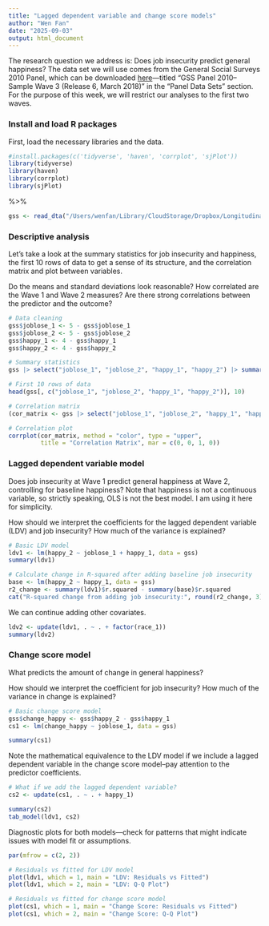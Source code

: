 ```yaml
---
title: "Lagged dependent variable and change score models"
author: "Wen Fan"
date: "2025-09-03"
output: html_document
---
```



The research question we address is: Does job insecurity predict general happiness? The data set we will use comes from the General Social Surveys 2010 Panel, which can be downloaded [here](https://gss.norc.org/us/en/gss/get-the-data/stata.html)---titled “GSS Panel 2010–Sample Wave 3 (Release 6, March 2018)” in the “Panel Data Sets” section. For the purpose of this week, we will restrict our analyses to the first two waves.

### Install and load R packages

First, load the necessary libraries and the data.

```r
#install.packages(c('tidyverse', 'haven', 'corrplot', 'sjPlot'))
library(tidyverse)
library(haven)
library(corrplot)
library(sjPlot)
```
%>%
```r
gss <- read_dta("/Users/wenfan/Library/CloudStorage/Dropbox/Longitudinal Data/GSS_panel2010w123_R6 - stata.dta")
```

### Descriptive analysis

Let's take a look at the summary statistics for job insecurity and happiness, the first 10 rows of data to get a sense of its structure, and the correlation matrix and plot between variables.

Do the means and standard deviations look reasonable? How correlated are the Wave 1 and Wave 2 measures? Are there strong correlations between the predictor and the outcome?

```r
# Data cleaning
gss$joblose_1 <- 5 - gss$joblose_1
gss$joblose_2 <- 5 - gss$joblose_2
gss$happy_1 <- 4 - gss$happy_1
gss$happy_2 <- 4 - gss$happy_2

# Summary statistics
gss |> select("joblose_1", "joblose_2", "happy_1", "happy_2") |> summary()

# First 10 rows of data
head(gss[, c("joblose_1", "joblose_2", "happy_1", "happy_2")], 10)

# Correlation matrix
(cor_matrix <- gss |> select("joblose_1", "joblose_2", "happy_1", "happy_2") |> cor(use = "complete.obs"))
```

```r
# Correlation plot
corrplot(cor_matrix, method = "color", type = "upper",
         title = "Correlation Matrix", mar = c(0, 0, 1, 0))
```

### Lagged dependent variable model

Does job insecurity at Wave 1 predict general happiness at Wave 2, controlling for baseline happiness? Note that happiness is not a continuous variable, so strictly speaking, OLS is not the best model. I am using it here for simplicity.

How should we interpret the coefficients for the lagged dependent variable (LDV) and job insecurity? How much of the variance is explained?

```r
# Basic LDV model
ldv1 <- lm(happy_2 ~ joblose_1 + happy_1, data = gss)
summary(ldv1)

# Calculate change in R-squared after adding baseline job insecurity
base <- lm(happy_2 ~ happy_1, data = gss)
r2_change <- summary(ldv1)$r.squared - summary(base)$r.squared
cat("R-squared change from adding job insecurity:", round(r2_change, 3))
```

We can continue adding other covariates.

```r
ldv2 <- update(ldv1, . ~ . + factor(race_1))
summary(ldv2)
```

### Change score model

What predicts the amount of change in general happiness?

How should we interpret the coefficient for job insecurity? How much of the variance in change is explained?

```r
# Basic change score model
gss$change_happy <- gss$happy_2 - gss$happy_1
cs1 <- lm(change_happy ~ joblose_1, data = gss)

summary(cs1)
```

Note the mathematical equivalence to the LDV model if we include a lagged dependent variable in the change score model--pay attention to the predictor coefficients.

```r
# What if we add the lagged dependent variable?
cs2 <- update(cs1, . ~ . + happy_1)

summary(cs2)
tab_model(ldv1, cs2)
```

Diagnostic plots for both models---check for patterns that might indicate issues with model fit or assumptions.

```r
par(mfrow = c(2, 2))

# Residuals vs fitted for LDV model
plot(ldv1, which = 1, main = "LDV: Residuals vs Fitted")
plot(ldv1, which = 2, main = "LDV: Q-Q Plot")

# Residuals vs fitted for change score model
plot(cs1, which = 1, main = "Change Score: Residuals vs Fitted")
plot(cs1, which = 2, main = "Change Score: Q-Q Plot")
```